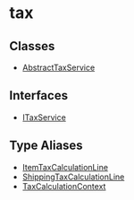 
# tax

## Classes

- [AbstractTaxService](../tax/classes/tax.AbstractTaxService.mdx)

## Interfaces

- [ITaxService](../tax/interfaces/tax.ITaxService.mdx)

## Type Aliases

- [ItemTaxCalculationLine](../tax/types/tax.ItemTaxCalculationLine.mdx)
- [ShippingTaxCalculationLine](../tax/types/tax.ShippingTaxCalculationLine.mdx)
- [TaxCalculationContext](../tax/types/tax.TaxCalculationContext.mdx)
